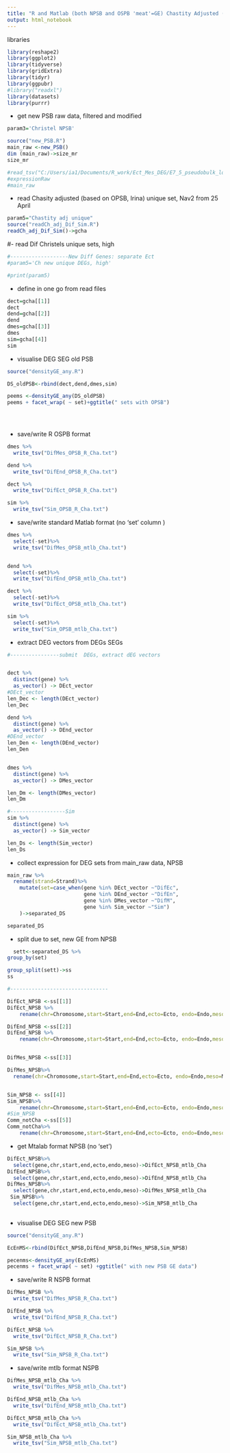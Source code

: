 ```yaml
---
title: "R and Matlab (both NPSB and OSPB 'meat'=GE) Chastity Adjusted (Irina) DEGs SEGs"
output: html_notebook
---
```


libraries
```r
library(reshape2)
library(ggplot2)
library(tidyverse)
library(gridExtra)
library(tidyr)
library(ggpubr)
#library("readxl")
library(datasets)  
library(purrr)
```

- get new PSB raw data, filtered and modified
```r

param3='Christel NPSB'

source("new_PSB.R")
main_raw <-new_PSB()
dim (main_raw)->size_mr
size_mr

#read_tsv("C:/Users/ia1/Documents/R_work/Ect_Mes_DEG/E7_5_pseudobulk_log2CPM_200331.txt", col_types = cols(Chromosome = col_character())) -> expressionRaw
#expressionRaw
#main_raw

```

- read Chasity adjusted (based on OPSB, Irina) unique set, Nav2 from 25 April


```r
param5="Chastity adj unique"
source("readCh_adj_Dif_Sim.R")
readCh_adj_Dif_Sim()->gcha

```


#- read Dif Christels unique sets, high

```r
#-------------------New Diff Genes: separate Ect 
#param5='Ch new unique DEGs, high'

#print(param5)

```
- define in one go from read files

```r
dect=gcha[[1]]
dect
dend=gcha[[2]]
dend
dmes=gcha[[3]]
dmes
sim=gcha[[4]]
sim


```
- visualise DEG SEG old PSB

```r
source("densityGE_any.R")

DS_oldPSB<-rbind(dect,dend,dmes,sim)

peems <-densityGE_any(DS_oldPSB)
peems + facet_wrap( ~ set)+ggtitle(" sets with OPSB")


  
```
- save/write R OSPB format
```r


dmes %>%
  write_tsv("DifMes_OPSB_R_Cha.txt")

dend %>%
  write_tsv("DifEnd_OPSB_R_Cha.txt")

dect %>%
  write_tsv("DifEct_OPSB_R_Cha.txt")

sim %>%
  write_tsv("Sim_OPSB_R_Cha.txt")


```
- save/write standard Matlab format (no 'set' column )
```r


dmes %>%
  select(-set)%>%
  write_tsv("DifMes_OPSB_mtlb_Cha.txt")


dend %>%
  select(-set)%>%
  write_tsv("DifEnd_OPSB_mtlb_Cha.txt")

dect %>%
  select(-set)%>%
  write_tsv("DifEct_OPSB_mtlb_Cha.txt")

sim %>%
  select(-set)%>%
  write_tsv("Sim_OPSB_mtlb_Cha.txt")

```



- extract DEG vectors from DEGs SEGs
  
```r
#----------------submit  DEGs, extract dEG vectors


dect %>% 
  distinct(gene) %>% 
  as_vector() -> DEct_vector
#DEct_vector
len_Dec <- length(DEct_vector)
len_Dec

dend %>% 
  distinct(gene) %>% 
  as_vector() -> DEnd_vector
#DEnd_vector
len_Den <- length(DEnd_vector)
len_Den


dmes %>% 
  distinct(gene) %>% 
  as_vector() -> DMes_vector

len_Dm <- length(DMes_vector)
len_Dm

#------------------Sim
sim %>% 
  distinct(gene) %>% 
  as_vector() -> Sim_vector

len_Ds <- length(Sim_vector)
len_Ds


```
- collect expression for DEG sets from main_raw data, NPSB

```r

main_raw %>%
  rename(strand=Strand)%>%
    mutate(set=case_when(gene %in% DEct_vector ~"DifEc",
                         gene %in% DEnd_vector ~"DifEn",
                         gene %in% DMes_vector ~"DifM",
                         gene %in% Sim_vector ~"Sim")
    )->separated_DS

separated_DS


```

- split due to set, new GE from NPSB
```r

  sett<-separated_DS %>%
group_by(set)

group_split(sett)->ss
ss

#--------------------------------

DifEct_NPSB <-ss[[1]]
DifEct_NPSB %>%
    rename(chr=Chromosome,start=Start,end=End,ecto=Ecto, endo=Endo,meso=Meso)->DifEct_NPSB

DifEnd_NPSB <-ss[[2]]
DifEnd_NPSB %>%
    rename(chr=Chromosome,start=Start,end=End,ecto=Ecto, endo=Endo,meso=Meso)->DifEnd_NPSB


DifMes_NPSB <-ss[[3]]

DifMes_NPSB%>%
  rename(chr=Chromosome,start=Start,end=End,ecto=Ecto, endo=Endo,meso=Meso)->DifMes_NPSB


Sim_NPSB <- ss[[4]]
Sim_NPSB%>%
    rename(chr=Chromosome,start=Start,end=End,ecto=Ecto, endo=Endo,meso=Meso)->Sim_NPSB
#Sim_NPSB
Comm_notCha <-ss[[5]]
Comm_notCha%>%
    rename(chr=Chromosome,start=Start,end=End,ecto=Ecto, endo=Endo,meso=Meso)->Comm_notCha_NPSB

```
- get Mtalab format NPSB (no 'set')
```r
DifEct_NPSB%>%
  select(gene,chr,start,end,ecto,endo,meso)->DifEct_NPSB_mtlb_Cha
DifEnd_NPSB%>%
  select(gene,chr,start,end,ecto,endo,meso)->DifEnd_NPSB_mtlb_Cha
DifMes_NPSB%>%
  select(gene,chr,start,end,ecto,endo,meso)->DifMes_NPSB_mtlb_Cha
 Sim_NPSB%>%
  select(gene,chr,start,end,ecto,endo,meso)->Sim_NPSB_mtlb_Cha
     

```

 - visualise DEG SEG new PSB

```r
source("densityGE_any.R")

EcEnMS<-rbind(DifEct_NPSB,DifEnd_NPSB,DifMes_NPSB,Sim_NPSB)

pecenms<-densityGE_any(EcEnMS)
pecenms + facet_wrap( ~ set) +ggtitle(" with new PSB GE data")


```
- save/write R NSPB format
```r


DifMes_NPSB %>%
  write_tsv("DifMes_NPSB_R_Cha.txt")

DifEnd_NPSB %>%
  write_tsv("DifEnd_NPSB_R_Cha.txt")

DifEct_NPSB %>%
  write_tsv("DifEct_NPSB_R_Cha.txt")

Sim_NPSB %>%
  write_tsv("Sim_NPSB_R_Cha.txt")

```
- save/write mtlb format NSPB
```r


DifMes_NPSB_mtlb_Cha %>%
  write_tsv("DifMes_NPSB_mtlb_Cha.txt")

DifEnd_NPSB_mtlb_Cha %>%
  write_tsv("DifEnd_NPSB_mtlb_Cha.txt")

DifEct_NPSB_mtlb_Cha %>%
  write_tsv("DifEct_NPSB_mtlb_Cha.txt")

Sim_NPSB_mtlb_Cha %>%
  write_tsv("Sim_NPSB_mtlb_Cha.txt")

```


